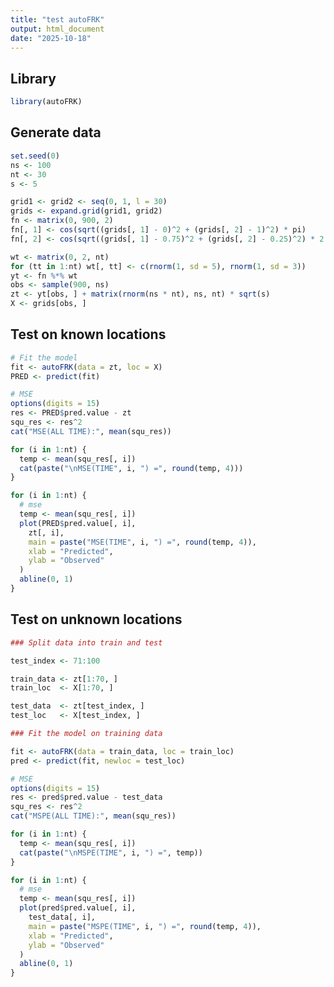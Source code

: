 ```yaml
---
title: "test autoFRK"
output: html_document
date: "2025-10-18"
---
```


## Library

```r
library(autoFRK)
```

## Generate data

```r
set.seed(0)
ns <- 100
nt <- 30
s <- 5

grid1 <- grid2 <- seq(0, 1, l = 30)
grids <- expand.grid(grid1, grid2)
fn <- matrix(0, 900, 2)
fn[, 1] <- cos(sqrt((grids[, 1] - 0)^2 + (grids[, 2] - 1)^2) * pi)
fn[, 2] <- cos(sqrt((grids[, 1] - 0.75)^2 + (grids[, 2] - 0.25)^2) * 2 * pi)

wt <- matrix(0, 2, nt)
for (tt in 1:nt) wt[, tt] <- c(rnorm(1, sd = 5), rnorm(1, sd = 3))
yt <- fn %*% wt
obs <- sample(900, ns)
zt <- yt[obs, ] + matrix(rnorm(ns * nt), ns, nt) * sqrt(s)
X <- grids[obs, ]
```

## Test on known locations

```r
# Fit the model
fit <- autoFRK(data = zt, loc = X)
PRED <- predict(fit)

# MSE
options(digits = 15)
res <- PRED$pred.value - zt
squ_res <- res^2
cat("MSE(ALL TIME):", mean(squ_res))

for (i in 1:nt) {
  temp <- mean(squ_res[, i])
  cat(paste("\nMSE(TIME", i, ") =", round(temp, 4)))
}

for (i in 1:nt) {
  # mse
  temp <- mean(squ_res[, i])
  plot(PRED$pred.value[, i],
    zt[, i],
    main = paste("MSE(TIME", i, ") =", round(temp, 4)),
    xlab = "Predicted",
    ylab = "Observed"
  )
  abline(0, 1)
}
```

## Test on unknown locations
```r
### Split data into train and test

test_index <- 71:100

train_data <- zt[1:70, ]
train_loc  <- X[1:70, ]

test_data  <- zt[test_index, ]
test_loc   <- X[test_index, ]

### Fit the model on training data

fit <- autoFRK(data = train_data, loc = train_loc)
pred <- predict(fit, newloc = test_loc)

# MSE
options(digits = 15)
res <- pred$pred.value - test_data
squ_res <- res^2
cat("MSPE(ALL TIME):", mean(squ_res))

for (i in 1:nt) {
  temp <- mean(squ_res[, i])
  cat(paste("\nMSPE(TIME", i, ") =", temp))
}

for (i in 1:nt) {
  # mse
  temp <- mean(squ_res[, i])
  plot(pred$pred.value[, i],
    test_data[, i],
    main = paste("MSPE(TIME", i, ") =", round(temp, 4)),
    xlab = "Predicted",
    ylab = "Observed"
  )
  abline(0, 1)
}
```

